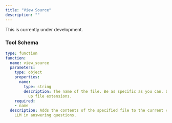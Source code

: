 ```yaml
---
title: "View Source"
description: ""
---
```


<Warning>This is currently under development.</Warning>

### Tool Schema

```yaml
type: function
function:
  name: view_source
  parameters:
    type: object
    properties:
      name:
        type: string
        description: The name of the file. Be as specific as you can. Do not make
          up file extensions.
    required:
    - name
  description: Adds the contents of the specified file to the current context to assist
    LLM in answering questions.
```
